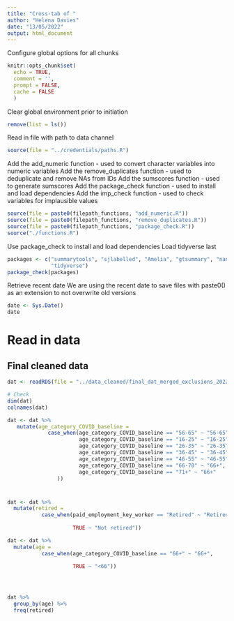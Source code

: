 ```yaml
---
title: "Cross-tab of "
author: "Helena Davies"
date: "13/05/2022"
output: html_document
---
```


Configure global options for all chunks
```r
knitr::opts_chunk$set(
  echo = TRUE,
  comment = '',
  prompt = FALSE,
  cache = FALSE
  ) 
```

Clear global environment prior to initiation
```r
remove(list = ls())
```

Read in file with path to data channel
```r
source(file = "../credentials/paths.R")
```

Add the add_numeric function - used to convert character variables into numeric variables
Add the remove_duplicates function - used to deduplicate and remove NAs from IDs
Add the sumscores function - used to generate sumscores
Add the package_check function - used to install and load dependencies
Add the imp_check function - used to check variables for implausible values
```r
source(file = paste0(filepath_functions, "add_numeric.R"))
source(file = paste0(filepath_functions, "remove_duplicates.R"))
source(file = paste0(filepath_functions, "package_check.R"))
source("./functions.R")
```

Use package_check to install and load dependencies
Load tidyverse last
```r
packages <- c("summarytools", "sjlabelled", "Amelia", "gtsummary", "naniar",
              "tidyverse")
package_check(packages)
```

Retrieve recent date
We are using the recent date to save files with paste0() as an extension to not overwrite old versions
```r
date <- Sys.Date()
date
```

# Read in data
## Final cleaned data
```r
dat <- readRDS(file = "../data_cleaned/final_dat_merged_exclusions_2022-05-11.rds")

# Check
dim(dat)
colnames(dat)

dat <- dat %>%
   mutate(age_category_COVID_baseline =
             case_when(age_category_COVID_baseline == "56-65" ~ "56-65",
                       age_category_COVID_baseline == "16-25" ~ "16-25",
                       age_category_COVID_baseline == "26-35" ~ "26-35",
                       age_category_COVID_baseline == "36-45" ~ "36-45",
                       age_category_COVID_baseline == "46-55" ~ "46-55",
                       age_category_COVID_baseline == "66-70" ~ "66+",
                       age_category_COVID_baseline == "71+" ~ "66+"
                ))
```

# 

```r
dat <- dat %>%
  mutate(retired =
           case_when(paid_employment_key_worker == "Retired" ~ "Retired",
                     
                     TRUE ~ "Not retired"))

dat <- dat %>%
  mutate(age =
           case_when(age_category_COVID_baseline == "66+" ~ "66+",
                     
                     TRUE ~ "<66"))




dat %>%
  group_by(age) %>%
  freq(retired)



```





